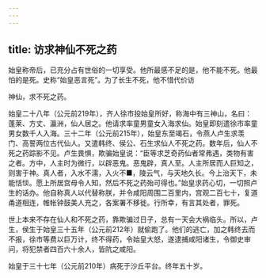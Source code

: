 ```yaml
---
---
---
```

title: 访求神仙不死之药
---



始皇称帝后，已充分占有世俗的一切享受。他所最感不足的是，他不能不死。他最怕的是死。史称“始皇恶言死”。为了长生不死，他不惜代价访

神仙，求不死之药。

始皇二十八年（公元前219年），齐人徐市投始皇所好，称海中有三神山，名曰：蓬莱、方丈、瀛洲，仙人居之。他请求率童男童女入海求仙。始皇即刻遣徐市率童男女数千人入海。三十二年（公元前215年），始皇东至竭石，令燕人卢生求羡门、高誓两位古代仙人。又遣韩终、侯公、石生求仙人不死之药。数年后，仙人不死之药踪影不见。卢生畏惧，欺骗始皇说：“臣等求芝奇药仙者常弗遇，类物有害之者。方中，人主时为微行，以辟恶鬼。恶鬼辟，真人至。人主所居而人巨知之，则害于神。真人者，入水不濡，入火不■，陵云气，与天地久长。今上治天下，未能恬惔。愿上所居宫毋令人知，然后不死之药殆可得也。”始皇求药心切，一切照卢生的话办。他自称真人以代替称朕，并令咸阳周围二百里内，宫观二百七十，复道甬道相连，帷帐钟鼓美人充之，各案署不移徙。行所幸，有言其处者，罪死。

世上本来不存在仙人和不死之药，靠欺骗过日子，总有一天会大祸临头。所以，卢生，侯生于始皇三十五年（公元前212年）就偷跑了。他们的逃亡，加之韩终去而不报，徐市等费以巨万计，终不得药，令始皇大怒，遂逮捕咸阳诸生，令御史审问，将犯禁者四百六十余人，皆阬之咸阳。

始皇于三十七年（公元前210年）病死于沙丘平台。终年五十岁。